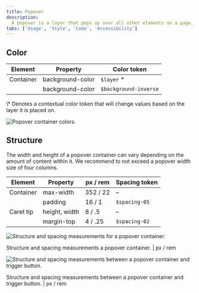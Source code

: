 ```yaml
---
title: Popover
description:
  A popover is a layer that pops up over all other elements on a page.
tabs: ['Usage', 'Style', 'Code', 'Accessibility']
---
```


## Color

| Element   | Property         | Color token           |
| --------- | ---------------- | --------------------- |
| Container | background-color | `$layer` \*           |
|           | background-color | `$background-inverse` |

<Caption>
  \* Denotes a contextual color token that will change values based on the layer
  it is placed on.
</Caption>

<Row>
<Column colLg={8}>

![Popover container colors.](images/popover-style-1.png)

</Column>
</Row>

## Structure

The width and height of a popover container can vary depending on the amount of
content within it. We recommend to not exceed a popover width size of four
columns.

| Element   | Property      | px / rem | Spacing token |
| --------- | ------------- | -------- | ------------- |
| Container | max-width     | 352 / 22 | –             |
|           | padding       | 16 / 1   | `$spacing-05` |
| Caret tip | height, width | 8 / .5   | –             |
|           | margin-top    | 4 / .25  | `$spacing-02` |

<div className="image--fixed">

![Structure and spacing measurements for a popover container.](images/popover-style-3.png)

</div>

<Caption>
  Structure and spacing measurements a popover container. | px / rem
</Caption>

<div className="image--fixed">

![Structure and spacing measurements between a popover container and trigger button.](images/popover-style-4.png)

</div>

<Caption>
  Structure and spacing measurements between a popover container and trigger
  button. | px / rem
</Caption>
